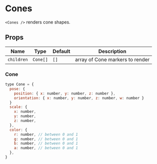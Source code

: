 
# Cones

`<Cones />` renders cone shapes.

## Props

| Name       | Type     | Default | Description                     |
| ---------- | -------- | ------- | ------------------------------- |
| `children` | `Cone[]` | `[]`    | array of Cone markers to render |

### Cone

```js
type Cone = {
  pose: {
    position: { x: number, y: number, z: number },
    orientation: { x: number, y: number, z: number, w: number }
  }
  scale: {
    x: number,
    y: number,
    z: number,
  },
  color: {
    r: number, // between 0 and 1
    g: number, // between 0 and 1
    b: number, // between 0 and 1
    a: number, // between 0 and 1
  },
}
```

<Cones />
